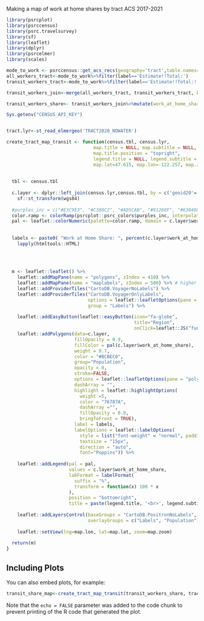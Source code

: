 Making a map of work at home shares by tract
ACS 2017-2021

```r
library(psrcplot)
library(psrccensus)
library(psrc.travelsurvey)
library(sf)
library(leaflet)
library(dplyr)
library(psrcelmer)
library(scales)
```




```r
mode_to_work <- psrccensus::get_acs_recs(geography='tract',table.names=c('B08006'),years=c(2021))
all_workers_tract<-mode_to_work%>%filter(label=='Estimate!!Total:')
transit_workers_tract<-mode_to_work%>%filter(label=='Estimate!!Total:!!Public transportation (excluding taxicab):')

transit_workers_join<-merge(all_workers_tract, transit_workers_tract, by= 'GEOID', suffixes=c('_all', '_home'))
```


```r
transit_workers_share<- transit_workers_join%>%mutate(work_at_home_share=estimate_home/estimate_all)
```

```r
Sys.getenv("CENSUS_API_KEY")


tract.lyr<-st_read_elmergeo('TRACT2020_NOWATER')
```


```r
create_tract_map_transit <- function(census.tbl, census.lyr,
                                map.title = NULL, map.subtitle = NULL,
                                map.title.position = "topright",
                                legend.title = NULL, legend.subtitle = NULL,
                                map.lat=47.615, map.lon=-122.257, map.zoom=8.5, wgs84=4326){
  
  
  tbl <- census.tbl 
  
  c.layer <- dplyr::left_join(census.lyr,census.tbl, by = c('geoid20'='GEOID')) %>%
    sf::st_transform(wgs84)
  
  #purples_inc = c("#E3C9E3", "#C388C2", "#AD5CAB", "#91268F", "#630460", "#4A0048")
  color.ramp <- colorRamp(psrcplot::psrc_colors$purples_inc, interpolate="spline")
  pal <- leaflet::colorNumeric(palette=color.ramp, domain = c.layer$work_at_home_share)
  
  
  labels <- paste0( "Work at Home Share: ", percent(c.layer$work_at_home_share, accuracy=1)) %>% 
    lapply(htmltools::HTML)
  

  
  
  m <- leaflet::leaflet() %>%
    leaflet::addMapPane(name = "polygons", zIndex = 410) %>%
    leaflet::addMapPane(name = "maplabels", zIndex = 500) %>% # higher zIndex rendered on top
    leaflet::addProviderTiles("CartoDB.VoyagerNoLabels") %>%
    leaflet::addProviderTiles("CartoDB.VoyagerOnlyLabels",
                              options = leaflet::leafletOptions(pane = "maplabels"),
                              group = "Labels") %>%
    
    leaflet::addEasyButton(leaflet::easyButton(icon="fa-globe",
                                               title="Region",
                                               onClick=leaflet::JS("function(btn, map){map.setView([47.615,-122.257],8.5); }"))) %>%
    leaflet::addPolygons(data=c.layer,
                         fillOpacity = 0.9,
                         fillColor = pal(c.layer$work_at_home_share),
                         weight = 0.7,
                         color = "#BCBEC0",
                         group="Population",
                         opacity = 0,
                         stroke=FALSE,
                         options = leaflet::leafletOptions(pane = "polygons"),
                         dashArray = "",
                         highlight = leaflet::highlightOptions(
                           weight =5,
                           color = "76787A",
                           dashArray ="",
                           fillOpacity = 0.9,
                           bringToFront = TRUE),
                         label = labels,
                         labelOptions = leaflet::labelOptions(
                           style = list("font-weight" = "normal", padding = "3px 8px"),
                           textsize = "15px",
                           direction = "auto",
                           font="Poppins")) %>%
    
    leaflet::addLegend(pal = pal,
                       values = c.layer$work_at_home_share,
                       labFormat = labelFormat(
                         suffix = "%",
                         transform = function(x) 100 * x
                       ),
                       position = "bottomright",
                       title = paste(legend.title, '<br>', legend.subtitle)) %>%
    
    leaflet::addLayersControl(baseGroups = "CartoDB.PositronNoLabels",
                              overlayGroups = c("Labels", "Population")) %>%
    
    leaflet::setView(lng=map.lon, lat=map.lat, zoom=map.zoom)
  
  return(m)
} 
```

## Including Plots

You can also embed plots, for example:

```r
transit_share_map<-create_tract_map_transit(transit_workers_share, tract.lyr)
```

Note that the `echo = FALSE` parameter was added to the code chunk to prevent printing of the R code that generated the plot.
